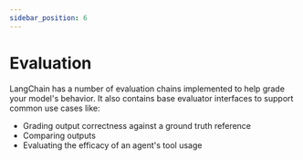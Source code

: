 ```yaml
---
sidebar_position: 6
---
```

# Evaluation

LangChain has a number of evaluation chains implemented to help grade your model's behavior. It also contains base evaluator interfaces to support common use cases like:

- Grading output correctness against a ground truth reference
- Comparing outputs
- Evaluating the efficacy of an agent's tool usage



<DocCardList />
